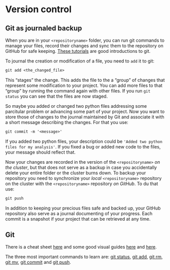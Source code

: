 
# Version control {#sec-git-101}

## Git as journaled backup

When you are in your `<repositoryname>` folder, you can run git commands to manage your files, record their changes and sync them to the repository on GitHub for safe keeping. [These tutorials](https://www.atlassian.com/git) are good introductions to git. 

To journal the creation or modification of a file, you need to `add` it to git:

```txt
git add <the_changed_file>
```

 This "stages" the change. This adds the file to the a "group" of changes that represent some modification to your project. You can add more files to that "group" by running the command again with other files. If you run `git status` you can see that the files are now staged.

So maybe you added or changed two python files addressing some parcitular problem or advancing some part of your project. Now you want to store those of changes to the journal maintained by Git and associate it with a short message describing the changes. For that you use:

```txt
git commit -m '<message>'
```
    
If you added two python files, your description could be `'Added two python files for my analysis'`. If you fixed a bug or added new code to the files, your message should reflect that. 

Now your changes are recorded in the version of the `<repositoryname>` *on the cluster*, but that does not serve as a backup in case you accidentally delete your entire folder or the cluster burns down. To backup your repository you need to synchronize your *local* `<repositoryname>` repository on the cluster with the `<repositoryname>` repository *on GitHub*. To du that use:

```txt
git push
```

In addition to keeping your precious files safe and backed up, your GitHub repository also serve as a journal documenting of your progress. Each commit is a snapshot if your project that can be retrieved at any time.

## Git 


There is a cheat sheet [here](https://training.github.com/downloads/github-git-cheat-sheet/) and some good visual guides [here](https://ndpsoftware.com/git-cheatsheet.html) and [here](https://marklodato.github.io/visual-git-guide/index-en.html).


The three most important commands to learn are: [git status](https://git-scm.com/docs/git-status), [git add](https://git-scm.com/docs/git-add), [git rm](https://git-scm.com/docs/git-rm), [git mv](https://git-scm.com/docs/git-mv), [git commit](https://git-scm.com/docs/git-commit) and [git push](https://git-scm.com/docs/git-push). 
